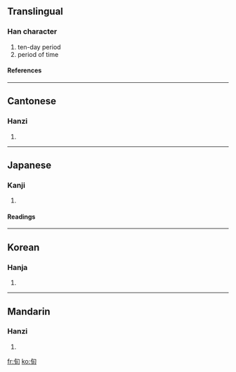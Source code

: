 ==Translingual==
===Han character===
{{Han char|rn=72|rad=日|as=02|sn=6|four=2762<sub>0</sub>|canj=心日 (PA)}}
# ten-day period
# period of time
====References====
{{Han ref|kx=0489.160|dkj=13746|dj=0850.130|hdz=21485.030|uh=65EC|ud=26092|bh=A6AF|bd=42671}}
----
==Cantonese==
===Hanzi===
{{yue-hanzi|jyut=|y=cheun4}}
# {{defn|Cantonese}}
----
==Japanese==
===Kanji===
{{ja-kanji|grade=c|rs=日02}}
# {{defn|Japanese}} 
====Readings====
{{ja-readings|on=[[じゅん]] (jun), [[しゅん]] (shun)|kun=[[あまねく]] (amaneku)}}
----
==Korean==
===Hanja===
{{ko-hanja|hangeul=순|eumhun=|rv=sun|mr=sun|y=swun}}
# {{defn|Korean}}
----
==Mandarin==
===Hanzi===
{{cmn-hanzi|pin=[[xún]] (xun2)|wg=hsün<sup>2</sup>}}
# {{defn|Mandarin}}

[[fr:旬]]
[[ko:旬]]